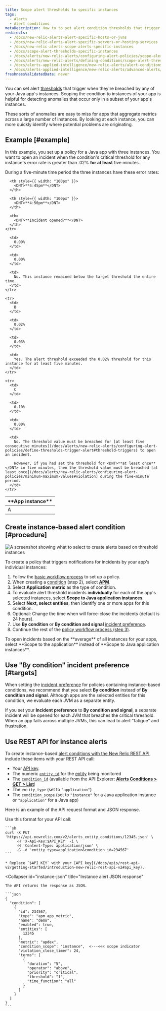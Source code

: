 ```yaml
---
title: Scope alert thresholds to specific instances
tags:
  - Alerts  
  - Alert conditions
metaDescription: How to to set alert condition thresholds that trigger when they are breached by any of your Java app's instances.
redirects:
  - /docs/new-relic-alerts-alert-specific-hosts-or-jvms
  - /docs/new-relic-alerts-alert-specific-servers-or-hosting-services
  - /docs/new-relic-alerts-scope-alerts-specific-instances
  - /docs/scope-alert-thresholds-specific-instances
  - /docs/alerts/new-relic-alerts/configuring-alert-policies/scope-alert-thresholds-specific-instances
  - /docs/alerts/new-relic-alerts/defining-conditions/scope-alert-thresholds-specific-instances
  - /docs/alerts-applied-intelligence/new-relic-alerts/alert-conditions/scope-alert-thresholds-specific-instances
  - /docs/alerts-applied-intelligence/new-relic-alerts/advanced-alerts/advanced-techniques/scope-alert-thresholds-specific-instances
freshnessValidatedDate: never
---
```




You can set alert [thresholds](/docs/using-new-relic/welcome-new-relic/get-started/glossary#alert-threshold) that trigger when they're breached by any of your Java app's instances. Scoping the condition to instances of your app is helpful for detecting anomalies that occur only in a subset of your app's instances.

These sorts of anomalies are easy to miss for apps that aggregate metrics across a large number of instances. By looking at each instance, you can more quickly identify where potential problems are originating.

## Example [#example]

In this example, you set up a policy for a Java app with three instances. You want to open an incident when the condition's critical threshold for any instance's error rate is greater than .02% <DNT>**for at least**</DNT> five minutes.

During a five-minute time period the three instances have these error rates:

<table>
  <thead>
    <tr>
      <th style={{ width: "100px" }}>
        <DNT>**App instance**</DNT>
      </th>

      <th style={{ width: "100px" }}>
        <DNT>**4:45pm**</DNT>
      </th>

      <th style={{ width: "100px" }}>
        <DNT>**4:50pm**</DNT>
      </th>

      <th>
        <DNT>**Incident opened?**</DNT>
      </th>
    </tr>
  </thead>

  <tbody>
    <tr>
      <td>
        A
      </td>

      <td>
        0.00%
      </td>

      <td>
        0.00%
      </td>

      <td>
        No. This instance remained below the target threshold the entire time.
      </td>
    </tr>

    <tr>
      <td>
        B
      </td>

      <td>
        0.02%
      </td>

      <td>
        0.03%
      </td>

      <td>
        Yes. The alert threshold exceeded the 0.02% threshold for this instance for at least five minutes.
      </td>
    </tr>

    <tr>
      <td>
        C
      </td>

      <td>
        0.10%
      </td>

      <td>
        0.00%
      </td>

      <td>
        No. The threshold value must be breached for [at least five consecutive minutes](/docs/alerts/new-relic-alerts/configuring-alert-policies/define-thresholds-trigger-alert#threshold-triggers) to open an incident.

        However, if you had set the threshold for <DNT>**at least once**</DNT> in five minutes, then the threshold value must be breached [at least once](/docs/alerts/new-relic-alerts/configuring-alert-policies/minimum-maximum-values#violation) during the five-minute period.
      </td>
    </tr>
  </tbody>
</table>

## Create instance-based alert condition [#procedure]

<img
    title="Create alerts based on threshold instances"
    alt="A screenshot showing what to select to create alerts based on threshold instances"
    src={alertsThresholdsInstances}
/>

To create a policy that triggers notifications for incidents by your app's individual instances:

1. Follow the [basic workflow process](/docs/alerts/new-relic-alerts/configuring-alert-policies/alert-policy-workflow#alert-policy-process) to set up a policy.
2. When creating a [condition](/docs/alerts/new-relic-alerts/configuring-alert-policies/define-alert-conditions) (step 2), select [<DNT>**APM**</DNT>](/docs/alerts/new-relic-alerts/configuring-alert-policies/select-product-targets-alert-condition).
3. Select <DNT>**Application metric**</DNT> as the type of condition.
4. To evaluate alert threshold incidents <DNT>**individually**</DNT> for each of the app's selected instances, select <DNT>**Scope to Java application instances**</DNT>.
5. Select <DNT>**Next, select entities**</DNT>, then identify one or more apps for this condition.
6. Optional: Change the time when <InlinePopover type="alerts" /> will force-close the incidents (default is 24 hours).
7. Use <DNT>**By condition**</DNT> or <DNT>**By condition and signal**</DNT> [incident preference](/docs/alerts/new-relic-alerts/reviewing-alert-incidents/specify-when-new-relic-creates-incidents).
8. Continue the rest of the [policy workflow process (step 3)](/docs/alerts/new-relic-alerts/configuring-alert-policies/alert-policy-workflow#alert-policy-process).


<Callout variant="tip">
  To open incidents based on the <DNT>**average**</DNT> of all instances for your apps, select <DNT>**Scope to the application**</DNT> instead of <DNT>**Scope to Java application instances**</DNT>.
</Callout>

## Use "By condition" incident preference [#targets]

When setting the [incident preference](/docs/alerts/new-relic-alerts/reviewing-alert-incidents/specify-when-new-relic-creates-incidents) for policies containing instance-based conditions, we recommend that you select <DNT>**By condition**</DNT> instead of <DNT>**By condition and signal**</DNT>. Although apps are the selected entities for this condition, we evaluate each JVM as a separate entity.

If you set your <DNT>**Incident preference**</DNT> to <DNT>**By condition and signal**</DNT>, a separate incident will be opened for each JVM that breaches the critical threshold. When an app fails across multiple JVMs, this can lead to alert "fatigue" and frustration.

## Use REST API for instance alerts

To create instance-based [alert conditions with the New Relic REST API](/docs/alerts/new-relic-alerts/rest-api-alerts/manage-entities-alerts-conditions), include these items with your REST API call:

* Your [API key](/docs/apis/rest-api-v2/getting-started/introduction-new-relic-rest-api-v2#api_key).
* The numeric [`entity_id`](/docs/using-new-relic/welcome-new-relic/get-started/glossary#entity) for the [entity](/docs/using-new-relic/welcome-new-relic/get-started/glossary#entity) being monitored
* The [`condition_id`](/docs/using-new-relic/welcome-new-relic/get-started/glossary#alert-condition) (available from the API Explorer: [<DNT>**Alerts Conditions > GET > List**</DNT>](https://rpm.newrelic.com/api/explore/alerts_entity_conditions/list))
* The `entity_type` (set to `"application"`)
* The `condition_scope` (set to `"instance"` for a Java application instance or `"application"` for a Java app)

Here is an example of the API request format and JSON response.

<CollapserGroup>
  <Collapser
    id="instance-api"
    title="Instance alert API call"
  >
    Use this format for your API call:

    ```sh
    curl -X PUT 'https://api.newrelic.com/v2/alerts_entity_conditions/12345.json' \
         -H 'X-Api-Key:$API_KEY' -i \
         -H 'Content-Type: application/json' \
         -G -d 'entity_type=application&condition_id=234567'
    ```

    * Replace `$API_KEY` with your [API key](/docs/apis/rest-api-v2/getting-started/introduction-new-relic-rest-api-v2#api_key).
  </Collapser>

  <Collapser
    id="instance-json"
    title="Instance alert JSON response"
  >
    The API returns the response as JSON.

    ```json
    {
      "condition": [
        {
          "id": 234567,
          "type": "apm_app_metric",
          "name": "demo",
          "enabled": true,
          "entities": [
            12345
          ],
          "metric": "apdex",
          "condition_scope": "instance",  <---<<< scope indicator
          "violation_close_timer": 24,
          "terms": [
            {
              "duration": "5",
              "operator": "above",
              "priority": "critical",
              "threshold": "1",
              "time_function": "all"
            }
          ]
        }
      ]
    }
    ```
  </Collapser>
</CollapserGroup>
